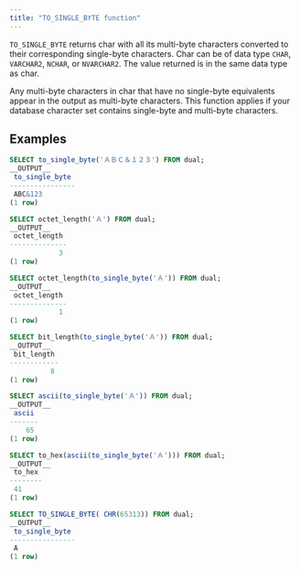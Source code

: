 ```yaml
---
title: "TO_SINGLE_BYTE function"
---
```


`TO_SINGLE_BYTE` returns char with all its multi-byte characters converted to their corresponding single-byte characters. Char can be of data type `CHAR`, `VARCHAR2`, `NCHAR`, or `NVARCHAR2`. The value returned is in the same data type as char.

Any multi-byte characters in char that have no single-byte equivalents appear in the output as multi-byte characters. This function applies if your database character set contains single-byte and multi-byte characters.

## Examples

```sql
SELECT to_single_byte('ＡＢＣ＆１２３') FROM dual;
__OUTPUT__
 to_single_byte 
----------------
 ABC&123
(1 row)
```

```sql
SELECT octet_length('Ａ') FROM dual;
__OUTPUT__
 octet_length 
--------------
            3
(1 row)
```

```sql
SELECT octet_length(to_single_byte('Ａ')) FROM dual;
__OUTPUT__
 octet_length 
--------------
            1
(1 row)
```

```sql
SELECT bit_length(to_single_byte('Ａ')) FROM dual;
__OUTPUT__
 bit_length 
------------
          8
(1 row)
```

```sql
SELECT ascii(to_single_byte('Ａ')) FROM dual;
__OUTPUT__
 ascii 
-------
    65
(1 row)
```

```sql
SELECT to_hex(ascii(to_single_byte('Ａ'))) FROM dual;
__OUTPUT__
 to_hex 
--------
 41
(1 row)
```

```sql
SELECT TO_SINGLE_BYTE( CHR(65313)) FROM dual;
__OUTPUT__
 to_single_byte 
----------------
 A
(1 row)
```